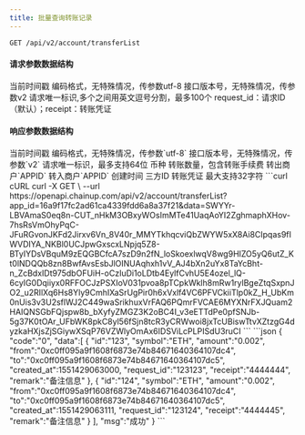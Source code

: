 ---
title: 批量查询转账记录
---

`GET /api/v2/account/transferList`

#### 请求参数数据结构
<ParamField query="time" type="long" required>
    当前时间戳
</ParamField>
<ParamField query="charset" type="string" required>
    编码格式，无特殊情况，传参数utf-8
</ParamField>
<ParamField query="version" type="string" required>
    接口版本号，无特殊情况，传参数v2
</ParamField>

<ParamField query="ids" type="string" required>
    请求唯一标识,多个之间用英文逗号分割，最多100个
</ParamField>
<ParamField query="ids_type" type="string" required>
    request_id：请求ID（默认）；receipt：转账凭证
</ParamField>


#### 响应参数数据结构
<ResponseField type="object[ ]">
    <Expandable title="object">
        <ResponseField name="time" type="long">当前时间戳</ResponseField>
        <ResponseField name="charset" type="string">编码格式，无特殊情况，传参数`utf-8`</ResponseField>
        <ResponseField name="version" type="string">接口版本号，无特殊情况，传参数`v2`</ResponseField>
        <ResponseField name="id" type="string">请求唯一标识，最多支持64位</ResponseField>
        <ResponseField name="symbol" type="string">币种</ResponseField>
        <ResponseField name="amount" type="string">转账数量，包含转账手续费</ResponseField>
        <ResponseField name="from" type="string">转出商户`APPID`</ResponseField>
        <ResponseField name="to" type="string">转入商户`APPID`</ResponseField>
        <ResponseField name="created_at" type="long">创建时间</ResponseField>
        <ResponseField name="request_id" type="string">三方ID</ResponseField>
        <ResponseField name="receipt" type="string">转账凭证</ResponseField>
        <ResponseField name="remark" type="string">最大支持32字符</ResponseField>
    </Expandable>
</ResponseField>



<RequestExample>
  ```curl cURL
  curl -X GET \
  --url https://openapi.chainup.com/api/v2/account/transferList?app_id=16a9f17fc2ad61ca4339fdd6a8a37f21&data=SWYYr-LBVAmaS0eq8n-CUT_nHkM3OBxyWOsImMTe41UaqAoYI2ZghmaphXHov-7hsRsVmOhyPqC-JFuRGvonJKFd2Jirxv6Vn_8V40r_MMYTkhqcviQbZWYW5xX8Ai8CIpqas9fIWVDIYA_NKBl0UCJpwGxscxLNpjq5Z8-BTyIYDsVBquM9zEQGBCfcA7szD9n2fN_loSkoexlwqV8wg9HIZO5yQ6utZ_Kt0lNDQQb8zn8BwfAvsEsbJlOINUAqhxh1vV_AJ4bXn2uYx8TaYcBht-n_ZcBdxIDt975dbOFUiH-oCzIuDi1oLDtb4EylfCvhU5E4ozel_lQ-6cyIG0Dqiiyx0RFFOCJzPSXIoV031pvoa8pTCpkWklh8mRw1rylBgeZtqSxpnJO2_u2RIlXq6Hs8Yly9CmhIXaSrUgPir0h6xVxlf4VC6PFVCkiiTlp0kZ_H_UbKm0nUis3v3U2sflWJ2C449waSrikhuxVrFAQ6PQmrFVCAE6MYXNrFXJQuam2HAIQNSGbFQjspw8b_bXyfyZMGZ3K2oBC4I_v3eETTdPe0pfSNJb-5g37K0tOAr_UFbWK8pkC8yl56fSjn8tcR3yCRWwoi8jxTcUBiswTtvXZtzgG4dyzkaHXjsZjSGiywXSqP76VZWlyOmAx6IDSViLcPLPISdU3ruCI
  ```
</RequestExample>



<ResponseExample>
```json
{
    "code":"0",
    "data":[
        {
            "id":"123",
            "symbol":"ETH",
            "amount":"0.002",
            "from":"0xc0ff095a9f1608f6873e74b84671640364107dc4",
            "to":"0xc0ff095a9f1608f6873e74b84671640364107dc5",
            "created_at":1551429063000,
            "request_id":"123123",
            "receipt":"4444444",
            "remark":"备注信息"
        },
        {
            "id":"124",
            "symbol":"ETH",
            "amount":"0.002",
            "from":"0xc0ff095a9f1608f6873e74b84671640364107dc4",
            "to":"0xc0ff095a9f1608f6873e74b84671640364107dc5",
            "created_at":1551429063111,
            "request_id":"123124",
            "receipt":"4444445",
            "remark":"备注信息"
        }
    ],
    "msg":"成功"
}
```
</ResponseExample>